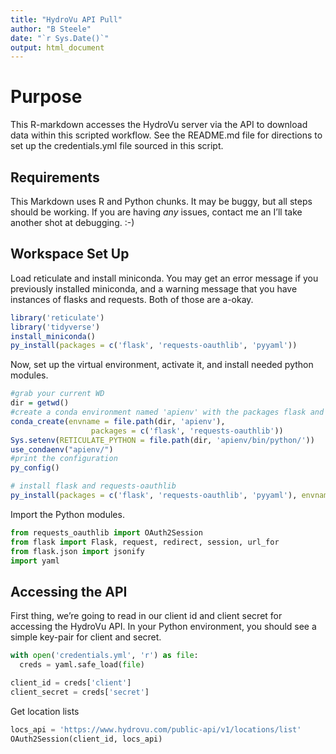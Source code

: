 ```yaml
---
title: "HydroVu API Pull"
author: "B Steele"
date: "`r Sys.Date()`"
output: html_document
---
```


# Purpose

This R-markdown accesses the HydroVu server via the API to download data within this scripted workflow. See the README.md file for directions to set up the credentials.yml file sourced in this script.

## Requirements

This Markdown uses R and Python chunks. It may be buggy, but all steps should be working. If you are having *any* issues, contact me an I'll take another shot at debugging. :-)

## Workspace Set Up

Load reticulate and install miniconda. You may get an error message if you previously installed miniconda, and a warning message that you have instances of flasks and requests. Both of those are a-okay.

```r
library('reticulate')
library('tidyverse')
install_miniconda()
py_install(packages = c('flask', 'requests-oauthlib', 'pyyaml'))
```

Now, set up the virtual environment, activate it, and install needed python modules.

```r
#grab your current WD
dir = getwd()
#create a conda environment named 'apienv' with the packages flask and requests-oauthlib
conda_create(envname = file.path(dir, 'apienv'),
                  packages = c('flask', 'requests-oauthlib'))
Sys.setenv(RETICULATE_PYTHON = file.path(dir, 'apienv/bin/python/'))
use_condaenv("apienv/")
#print the configuration
py_config()

# install flask and requests-oauthlib
py_install(packages = c('flask', 'requests-oauthlib', 'pyyaml'), envname = 'apienv/')
```

Import the Python modules.

```python
from requests_oauthlib import OAuth2Session
from flask import Flask, request, redirect, session, url_for
from flask.json import jsonify
import yaml
```

## Accessing the API

First thing, we're going to read in our client id and client secret for accessing the HydroVu API. In your Python environment, you should see a simple key-pair for client and secret.

```python
with open('credentials.yml', 'r') as file:
  creds = yaml.safe_load(file)

client_id = creds['client']
client_secret = creds['secret']
```

Get location lists

```python
locs_api = 'https://www.hydrovu.com/public-api/v1/locations/list'
OAuth2Session(client_id, locs_api)


```
